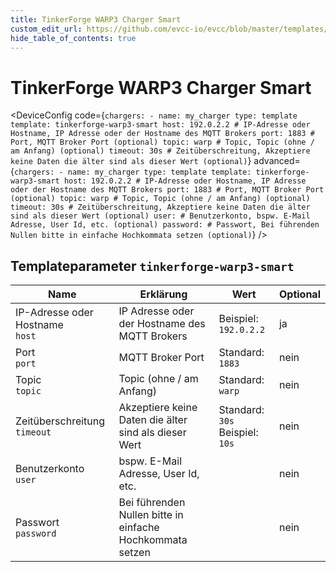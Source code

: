 ```yaml
---
title: TinkerForge WARP3 Charger Smart
custom_edit_url: https://github.com/evcc-io/evcc/blob/master/templates/definition/charger/tinkerforge-warp3-smart.yaml
hide_table_of_contents: true
---
```



# TinkerForge WARP3 Charger Smart

<div className="device-detail-container">
  <div className="device-detail-content">
    <DeviceFeatures features="mA,1p3p,rfid" />

<DeviceConfig code={`chargers:
    - name: my_charger
      type: template
      template: tinkerforge-warp3-smart
      host: 192.0.2.2 # IP-Adresse oder Hostname, IP Adresse oder der Hostname des MQTT Brokers
      port: 1883 # Port, MQTT Broker Port (optional)
      topic: warp # Topic, Topic (ohne / am Anfang) (optional)
      timeout: 30s # Zeitüberschreitung, Akzeptiere keine Daten die älter sind als dieser Wert (optional)`} advanced={`chargers:
    - name: my_charger
      type: template
      template: tinkerforge-warp3-smart
      host: 192.0.2.2 # IP-Adresse oder Hostname, IP Adresse oder der Hostname des MQTT Brokers
      port: 1883 # Port, MQTT Broker Port (optional)
      topic: warp # Topic, Topic (ohne / am Anfang) (optional)
      timeout: 30s # Zeitüberschreitung, Akzeptiere keine Daten die älter sind als dieser Wert (optional)
      user: # Benutzerkonto, bspw. E-Mail Adresse, User Id, etc. (optional)
      password: # Passwort, Bei führenden Nullen bitte in einfache Hochkommata setzen (optional)`} />
  </div>
  <div className="device-detail-icon">
    <evcc-icon
      type="charger"
      name="tinkerforge-warp3-charger-smart"
      size="400px"
      alt="TinkerForge WARP3 Charger Smart"
      className="device-detail-icon-img"
    ></evcc-icon>
  </div>
</div>

## Templateparameter `tinkerforge-warp3-smart`

| Name | Erklärung | Wert | Optional |
|-----------|-----------|------|----------|
| IP-Adresse oder Hostname<br/>`host` | IP Adresse oder der Hostname des MQTT Brokers | Beispiel: `192.0.2.2` | ja |
| Port<br/>`port` | MQTT Broker Port | Standard: `1883` | nein |
| Topic<br/>`topic` | Topic (ohne / am Anfang) | Standard: `warp` | nein |
| Zeitüberschreitung<br/>`timeout` | Akzeptiere keine Daten die älter sind als dieser Wert | Standard: `30s`<br/>Beispiel: `10s` | nein |
| Benutzerkonto<br/>`user` | bspw. E-Mail Adresse, User Id, etc. |  | nein |
| Passwort<br/>`password` | Bei führenden Nullen bitte in einfache Hochkommata setzen |  | nein |

